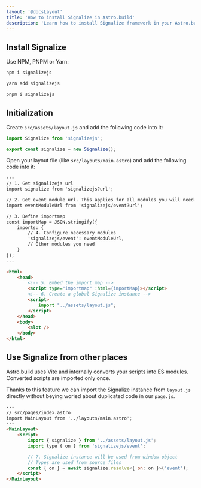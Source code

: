```yaml
---
layout: '@docsLayout'
title: 'How to install Signalize in Astro.build'
description: 'Learn how to install Signalize framework in your Astro.build applications easily and quickly.'
---
```


## Install Signalize

Use NPM, PNPM or Yarn:
```bash
npm i signalizejs

yarn add signalizejs

pnpm i signalizejs
```

## Initialization

Create `src/assets/layout.js` and add the following code into it:
```js
import Signalize from 'signalizejs';

export const signalize = new Signalize();
```

Open your layout file (like `src/layouts/main.astro`) and add the following code into it:
```html
---
// 1. Get signalizejs url
import signalize from 'signalizejs?url';

// 2. Get event module url. This applies for all modules you will need.
import eventModuleUrl from 'signalizejs/event?url';

// 3. Define importmap
const importMap = JSON.stringify({
	imports: {
		// 4. Configure necessary modules
		'signalizejs/event': eventModuleUrl,
		// Other modules you need
	}
});
---

<html>
	<head>
		<!-- 5. Embed the import map -->
		<script type="importmap" :html={importMap}></script>
		<!-- 6. Create a global Signalize instance -->
		<script>
			import "../assets/layout.js";
		</script>
	</head>
	<body>
		<slot />
	</body>
</html>
```

## Use Signalize from other places
Astro.build uses Vite and internally converts your scripts into ES modules. Converted scripts are imported only once.

Thanks to this feature we can import the Signalize instance from `layout.js` directly without beying woried about duplicated code in our `page.js`.
```html
---
// src/pages/index.astro
import MainLayout from '../layouts/main.astro';
---
<MainLayout>
	<script>
		import { signalize } from '../assets/layout.js';
		import type { on } from 'signalizejs/event';

		// 7. Signalize instance will be used from window object
		// Types are used from source files
		const { on } = await signalize.resolve<{ on: on }>('event');
	</script>
</MainLayout>
```
